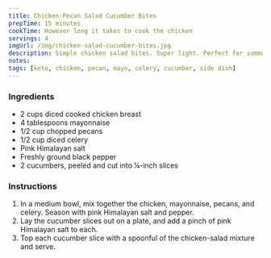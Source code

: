 ```yaml
---
title: Chicken-Pecan Salad Cucumber Bites
prepTime: 15 minutes
cookTime: However long it takes to cook the chicken
servings: 4
imgUrl: /img/chicken-salad-cucumber-bites.jpg
description: Simple chicken salad bites. Super light. Perfect for summer
notes:
tags: [keto, chicken, pecan, mayo, celery, cucumber, side dish]
---
```


### Ingredients

- 2 cups diced cooked chicken breast
- 4 tablespoons mayonnaise
- 1/2 cup chopped pecans
- 1/2 cup diced celery
- Pink Himalayan salt
- Freshly ground black pepper
- 2 cucumbers, peeled and cut into ¼-inch slices

### Instructions

1. In a medium bowl, mix together the chicken, mayonnaise, pecans, and celery. Season with pink Himalayan salt and pepper.
1. Lay the cucumber slices out on a plate, and add a pinch of pink Himalayan salt to each.
1. Top each cucumber slice with a spoonful of the chicken-salad mixture and serve.
